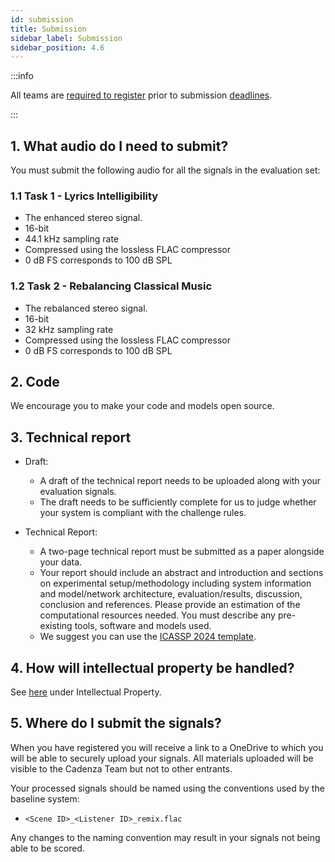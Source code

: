 ```yaml
---
id: submission
title: Submission
sidebar_label: Submission
sidebar_position: 4.6
---
```


:::info

All teams are [required to register](./cc2_registration) prior to submission [deadlines](../key_dates).

:::

## 1. What audio do I need to submit?

You must submit the following audio for all the signals in the evaluation set:

### 1.1 Task 1 - Lyrics Intelligibility

* The enhanced stereo signal.
* 16-bit
* 44.1 kHz sampling rate
* Compressed using the lossless FLAC compressor
* 0 dB FS corresponds to 100 dB SPL

### 1.2 Task 2 - Rebalancing Classical Music

* The rebalanced stereo signal.
* 16-bit
* 32 kHz sampling rate
* Compressed using the lossless FLAC compressor
* 0 dB FS corresponds to 100 dB SPL

## 2. Code

We encourage you to make your code and models open source.

## 3. Technical report

* Draft:
    * A draft of the technical report needs to be uploaded along with your evaluation signals.
    * The draft needs to be sufficiently complete for us to judge whether your system is compliant with the challenge rules.
	
* Technical Report:
    * A two-page technical report must be submitted as a paper alongside your data.
    * Your report should include an abstract and introduction and sections on experimental setup/methodology including system information
      and model/network architecture, evaluation/results, discussion, conclusion and references.
      Please provide an estimation of the computational resources needed. You must describe any pre-existing tools, software and models used.
    * We suggest you can use the [ICASSP 2024 template](https://2024.ieeeicassp.org/icassp-paper-guidelines/).

## 4. How will intellectual property be handled?

See [here](rules#7-intellectual-property) under Intellectual Property.

## 5. Where do I submit the signals?

When you have registered you will receive a link to a OneDrive to which you will be able to securely upload your signals.
All materials uploaded will be visible to the Cadenza Team but not to other entrants.

Your processed signals should be named using the conventions used by the baseline system:
*  `<Scene ID>_<Listener ID>_remix.flac`

Any changes to the naming convention may result in your signals not being able to be scored.
